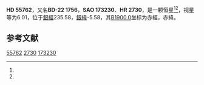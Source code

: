 {{Starbox begin
| name = HD 55762
}}
{{Starbox observe
| epoch = [[J2000.0|J2000.0]]
| constell = {{星座名待查}}<ref name=SIMBAD>{{cite web
 | url=http://simbad.u-strasbg.fr/simbad/sim-id?Ident=HR+2730
 | title=Pulsating variable Star
 | publisher=Centre de Données astronomiques de Strasbourg
 | work=SIMBAD
 | accessdate=2012-07-13
 | archive-date=2016-03-19
 | archive-url=https://web.archive.org/web/20160319021913/http://simbad.u-strasbg.fr/simbad/sim-id?Ident=HR+2730
 | dead-url=no
 }}</ref><ref name=DATA>{{cite web
 | url=http://vizier.u-strasbg.fr/viz-bin/VizieR-5?-out.add=.&-source=5050&-corr=PK=HR&-out.max=9999&HR=2730
 | title=VizieR Detailed Page
 | accessdate=2012-07-13
 | archive-date=2019-02-16
 | archive-url=https://web.archive.org/web/20190216114213/http://vizier.u-strasbg.fr/viz-bin/VizieR-5?-out.add=.&-source=5050&-corr=PK=HR&-out.max=9999&HR=2730
 | dead-url=no
 }}</ref>
| 星官 = 
| ra = {{RA|7|13|23.9}}<ref name=SIMBAD /><ref name=DATA />
| dec = {{DEC|-22|40|24}}<ref name=SIMBAD /><ref name=DATA />
| appmag_v = 6.01<ref name=SIMBAD /><ref name=DATA />
}}
{{Starbox character
| class = K2III<ref name=SIMBAD /><ref name=DATA />
| b-v = 1.48<ref name=SIMBAD /><ref name=DATA />
| u-b = 1.69<ref name=SIMBAD /><ref name=DATA />
| r-i = <ref name=SIMBAD /><ref name=DATA />
| variable = 
}}
{{Starbox astrometry
| radial_v = 1.69
| prop_mo_ra = -5
| parallax = 
| p_error = 
}}
{{Starbox catalog
| names =BD-22 1756，[[SAO星表|SAO]] 173230，[[HD星表|HD]] 55762，[[HR星表|HR]] 2730}}
{{Starbox reference |Simbad=HR+2730}}
{{Starbox end}}

'''HD 55762'''，又名'''BD-22 1756'''，'''SAO 173230'''、'''HR 2730'''，是一颗恒星<ref name=SIMBAD /><ref name=DATA />，视星等为6.01，位于[[銀道座標系|銀經]]235.58，[[銀道座標系|銀緯]]-5.58，其[[B1900.0|B1900.0]]坐标为赤經{{RA|7|9|9.4}}，赤緯{{DEC|-22|-5.58|9}}。

== 参考文献 ==
{{reflist}}

{{star-stub}}

[[Category:HD和HDE天體|55762]]
[[Category:HR天體|2730]]
[[Category:SAO天體|173230]]